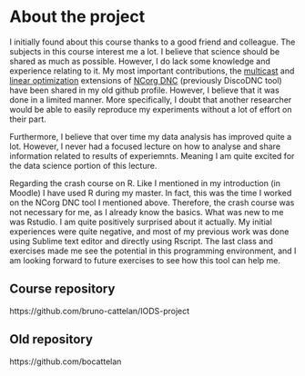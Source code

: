 
# About the project

I initially found about this course thanks to a good friend and colleague. The subjects in this course interest me a lot. I believe that science should be shared as much as possible. However, I do lack some knowledge and experience relating to it. My most important contributions, the [multicast](https://github.com/bocattelan/DiscoDNC) and [linear optimization](https://github.com/bocattelan/DiscoDNC-FIFO-Optimization-Extension) extensions of [NCorg DNC](https://github.com/NetCal/DNC)  (previously DiscoDNC tool) have been shared in my old github profile. However, I believe that it was done in a limited manner. More specifically, I doubt that another researcher would be able to easily reproduce my experiments without a lot of effort on their part.

Furthermore, I believe that over time my data analysis has improved quite a lot. However, I never had a focused lecture on how to analyse and share information related to results of experiemnts. Meaning I am quite excited for the data science portion of this lecture.

Regarding the crash course on R. Like I mentioned in my introduction (in Moodle) I have used R during my master. In fact, this was the time I worked on the NCorg DNC tool I mentioned above. Therefore, the crash course was not necessary for me, as I already know the basics. What was new to me was Rstudio. I am quite positively surprised about it actually. My initial experiences were quite negative, and most of my previous work was done using Sublime text editor and directly using Rscript. The last class and exercises made me see the potential in this programming environment, and I am looking forward to future exercises to see how this tool can help me.

## Course repository
https://github.com/bruno-cattelan/IODS-project

## Old repository
https://github.com/bocattelan

